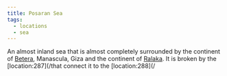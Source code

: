 ```yaml
---
title: Posaran Sea
tags:
  - locations
  - sea
---
```


An almost inland sea that is almost completely surrounded by the continent of
[Betera](/locations/betera/), Manascula, Giza and the continent of
[Ralaka](/locations/ralaka/). It is broken by the \[location:287](/that connect
it to the \[location:288](/
